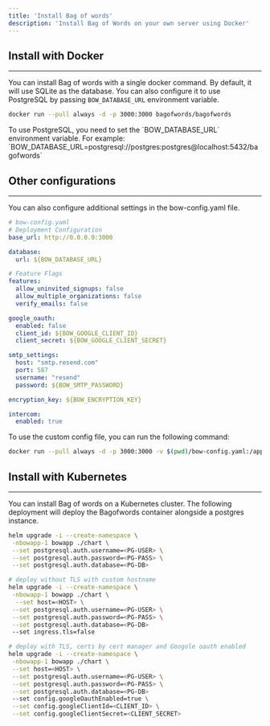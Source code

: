 ```yaml
---
title: 'Install Bag of words'
description: 'Install Bag of Words on your own server using Docker'
---
```


## Install with Docker
---
You can install Bag of words with a single docker command. By default, it will use SQLite as the database. 
You can also configure it to use PostgreSQL by passing `BOW_DATABASE_URL` environment variable.

```bash
docker run --pull always -d -p 3000:3000 bagofwords/bagofwords
```

<Info>
To use PostgreSQL, you need to set the `BOW_DATABASE_URL` environment variable.
For example: `BOW_DATABASE_URL=postgresql://postgres:postgres@localhost:5432/bagofwords`
</Info>

## Other configurations
---
You can also configure additional settings in the bow-config.yaml file.

```yaml
# bow-config.yaml
# Deployment Configuration
base_url: http://0.0.0.0:3000 

database:
  url: ${BOW_DATABASE_URL}

# Feature Flags
features:
  allow_uninvited_signups: false
  allow_multiple_organizations: false 
  verify_emails: false

google_oauth:
  enabled: false
  client_id: ${BOW_GOOGLE_CLIENT_ID}
  client_secret: ${BOW_GOOGLE_CLIENT_SECRET}

smtp_settings:
  host: "smtp.resend.com"
  port: 587
  username: "resend"
  password: ${BOW_SMTP_PASSWORD}

encryption_key: ${BOW_ENCRYPTION_KEY}

intercom:
  enabled: true

```
To use the custom config file, you can run the following command:

```bash
docker run --pull always -d -p 3000:3000 -v $(pwd)/bow-config.yaml:/app/bow-config.yaml bagofwords/bagofwords
```




## Install with Kubernetes
---
You can install Bag of words on a Kubernetes cluster. The following deployment will deploy the Bagofwords container alongside a postgres instance.

```bash
helm upgrade -i --create-namespace \
 -nbowapp-1 bowapp ./chart \
 --set postgresql.auth.username=<PG-USER> \
 --set postgresql.auth.password=<PG-PASS> \
 --set postgresql.auth.database=<PG-DB>
```

```bash
# deploy without TLS with custom hostname
helm upgrade -i --create-namespace \
 -nbowapp-1 bowapp ./chart \
  --set host=<HOST> \
 --set postgresql.auth.username=<PG-USER> \
 --set postgresql.auth.password=<PG-PASS> \
 --set postgresql.auth.database=<PG-DB>
 --set ingress.tls=false
``` 


```bash
# deploy with TLS, certs by cert manager and Googole oauth enabled 
helm upgrade -i --create-namespace \
 -nbowapp-1 bowapp ./chart \
 --set host=<HOST> \
 --set postgresql.auth.username=<PG-USER> \
 --set postgresql.auth.password=<PG-PASS> \
 --set postgresql.auth.database=<PG-DB>
 --set config.googleOauthEnabled=true \
 --set config.googleClientId=<CLIENT_ID> \
 --set config.googleClientSecret=<CLIENT_SECRET>
``` 